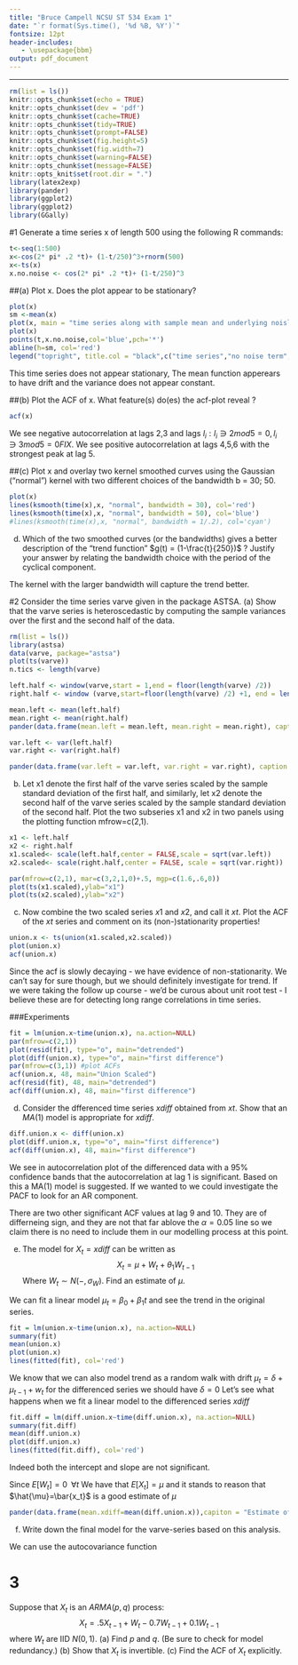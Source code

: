 ```yaml
---
title: "Bruce Campell NCSU ST 534 Exam 1"
date: "`r format(Sys.time(), '%d %B, %Y')`"
fontsize: 12pt
header-includes:
   - \usepackage{bbm}
output: pdf_document
---
```


---
```r
rm(list = ls())
knitr::opts_chunk$set(echo = TRUE)
knitr::opts_chunk$set(dev = 'pdf')
knitr::opts_chunk$set(cache=TRUE)
knitr::opts_chunk$set(tidy=TRUE)
knitr::opts_chunk$set(prompt=FALSE)
knitr::opts_chunk$set(fig.height=5)
knitr::opts_chunk$set(fig.width=7)
knitr::opts_chunk$set(warning=FALSE)
knitr::opts_chunk$set(message=FALSE)
knitr::opts_knit$set(root.dir = ".")
library(latex2exp)   
library(pander)
library(ggplot2)
library(ggplot2)
library(GGally)
```

#1 
Generate a time series x of length 500 using the following R commands:

```r
t<-seq(1:500)
x<-cos(2* pi* .2 *t)+ (1-t/250)^3+rnorm(500)
x<-ts(x)
x.no.noise <- cos(2* pi* .2 *t)+ (1-t/250)^3
```

##(a) Plot x. Does the plot appear to be stationary?

```r
plot(x)
sm <-mean(x)
plot(x, main = "time series along with sample mean and underlying noisless series")
plot(x)
points(t,x.no.noise,col='blue',pch='*')
abline(h=sm, col='red')
legend("topright", title.col = "black",c("time series","no noise term","sample mean" ), text.col =c("black","blue","red"))
```

This time series does not appear stationary, The mean function apperears to have drift and the variance does not appear constant. 

##(b) Plot the ACF of x. What feature(s) do(es) the acf-plot reveal ? 

```r
acf(x)
```

We see negative autocorrelation at lags 2,3  and lags $l_i : l_i \ni  2 mod 5 =0,l_i \ni  3 mod 5 =0FIX$.
We see positive autocorrelation at lags 4,5,6 with the strongest peak at lag 5. 


##(c) Plot x and overlay two kernel smoothed curves using the Gaussian ("normal")
kernel with two different choices of the bandwidth b = 30; 50. 

```r
plot(x)
lines(ksmooth(time(x),x, "normal", bandwidth = 30), col='red')
lines(ksmooth(time(x),x, "normal", bandwidth = 50), col='blue')
#lines(ksmooth(time(x),x, "normal", bandwidth = 1/.2), col='cyan')
```

(d) Which of the two smoothed curves (or the bandwidths) gives a better description
of the "trend function" $g(t) = (1-\frac{t}{250})$ ? Justify your answer by relating the
bandwidth choice with the period of the cyclical component.

The kernel with the larger bandwidth will capture the trend better. 


#2 Consider the time series varve given in the package ASTSA.
(a) Show that the varve series is heteroscedastic by computing the sample variances
over the first and the second half of the data. 

```r
rm(list = ls())
library(astsa)
data(varve, package="astsa")
plot(ts(varve))
n.tics <- length(varve)

left.half <- window(varve,start = 1,end = floor(length(varve) /2))
right.half <- window (varve,start=floor(length(varve) /2) +1, end = length(varve))

mean.left <- mean(left.half)
mean.right <- mean(right.half)
pander(data.frame(mean.left = mean.left, mean.right = mean.right), caption = "Sample means for right and left half of varve ts")

var.left <- var(left.half)
var.right <- var(right.half)

pander(data.frame(var.left = var.left, var.right = var.right), caption = "Sample variances for right and left half of varve ts")
```

(b) Let x1 denote the first half of the varve series scaled by the sample standard
deviation of the first half, and similarly, let x2 denote the second half of the
varve series scaled by the sample standard deviation of the second half. Plot the
two subseries x1 and x2 in two panels using the plotting function mfrow=c(2,1).

```r
x1 <- left.half
x2 <- right.half
x1.scaled<- scale(left.half,center = FALSE,scale = sqrt(var.left))
x2.scaled<- scale(right.half,center = FALSE, scale = sqrt(var.right))

par(mfrow=c(2,1), mar=c(3,2,1,0)+.5, mgp=c(1.6,.6,0))
plot(ts(x1.scaled),ylab="x1")
plot(ts(x2.scaled),ylab="x2")

```

(c) Now combine the two scaled series $x1$ and $x2$, and call it $xt$. Plot the ACF of the $xt$ series and comment on its (non-)stationarity properties! 

```r

union.x <- ts(union(x1.scaled,x2.scaled))
plot(union.x)
acf(union.x)
```

Since the acf is slowly decaying - we have evidence of non-stationarity. We can't say for sure though, but we should definitely investigate for trend.  If we were taking the follow up course - we'd be curous about unit root test - I believe these are for detecting long range correlations in time series.

###Experiments 

```r
fit = lm(union.x~time(union.x), na.action=NULL) 
par(mfrow=c(2,1))
plot(resid(fit), type="o", main="detrended")
plot(diff(union.x), type="o", main="first difference")
par(mfrow=c(3,1)) #plot ACFs
acf(union.x, 48, main="Union Scaled") 
acf(resid(fit), 48, main="detrended") 
acf(diff(union.x), 48, main="first difference")
```


(d) Consider the dfferenced time series $xdiff$ obtained from $xt$. Show that an $MA(1)$ model is appropriate for $xdiff$. 

```r
diff.union.x <- diff(union.x)
plot(diff.union.x, type="o", main="first difference")
acf(diff(union.x), 48, main="first difference")
```


We see in autocorrelation plot of the differenced data with a 95% confidence bands that the autocorrelation at lag 1 is significant.  Based on this a MA(1) model is suggested.  If we wanted to we could investigate the PACF to look for an AR component.  

There are two other significant ACF values at lag 9 and 10. They are of differneing sign, and they are not that far ablove the $\alpha=0.05$ line so we claim there is no need to include them in our modelling process at this point. 


(e) The model for $X_t = xdiff$ can be written as 
$$X_t = \mu + W_t + \theta_1 W_{t-1}$$ 
Where ${W_t} \sim N(-,\sigma_W)$.  Find an estimate of $\mu$.

We can fit a linear model $\mu_t = \beta_0 + \beta_1 t$ and see the trend in the original series.

```r
fit = lm(union.x~time(union.x), na.action=NULL) 
summary(fit)
mean(union.x)
plot(union.x)
lines(fitted(fit), col='red')
```

We know that we can also model trend as a random walk with drift $\mu_t = \delta+\mu_{t-1}+w_t$ for the differenced series we should have $\delta=0$
Let's see what happens when we fit a linear model to the differenced series $xdiff$

```r
fit.diff = lm(diff.union.x~time(diff.union.x), na.action=NULL) 
summary(fit.diff)
mean(diff.union.x)
plot(diff.union.x)
lines(fitted(fit.diff), col='red')
```
Indeed both the intercept and slope are not significant. 

Since $E[W_t] = 0 \;\;\forall t$ We have that $E[X_t]=\mu$ and it stands to reason that $\hat{\mu}=\bar{x_t}$ is a good estimate of $\mu$

```r
pander(data.frame(mean.xdiff=mean(diff.union.x)),capiton = "Estimate of constant in MA model")
```


(f) Write down the final model for the varve-series based on this analysis.


We can use the autocovariance function


# 3 
Suppose that $X_t$ is an $ARMA(p,q)$ process:
$$X_t = .5 X_{t-1} + W_t -0.7 W_{t-1} + 0.1 W_{t-1}$$
where $W_t$ are IID $N(0,1)$.
(a) Find $p$ and $q$. (Be sure to check for model redundancy.)
(b) Show that $X_t$ is invertible.
(c) Find the ACF of ${X_t}$ explicitly.
























